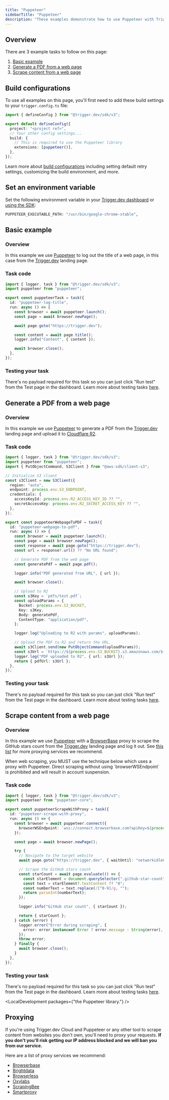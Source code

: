 ```yaml
---
title: "Puppeteer"
sidebarTitle: "Puppeteer"
description: "These examples demonstrate how to use Puppeteer with Trigger.dev."
---
```



## Overview

There are 3 example tasks to follow on this page:

1. [Basic example](/guides/examples/puppeteer#basic-example)
2. [Generate a PDF from a web page](/guides/examples/puppeteer#generate-a-pdf-from-a-web-page)
3. [Scrape content from a web page](/guides/examples/puppeteer#scrape-content-from-a-web-page)

<ScrapingWarning/>

## Build configurations

To use all examples on this page, you'll first need to add these build settings to your `trigger.config.ts` file:

```ts trigger.config.ts
import { defineConfig } from "@trigger.dev/sdk/v3";

export default defineConfig({
  project: "<project ref>",
  // Your other config settings...
  build: {
    // This is required to use the Puppeteer library
    extensions: [puppeteer()],
  },
});
```

Learn more about [build configurations](/config/config-file#build-configuration) including setting default retry settings, customizing the build environment, and more.

## Set an environment variable

Set the following environment variable in your [Trigger.dev dashboard](/deploy-environment-variables) or [using the SDK](/deploy-environment-variables#in-your-code):

```bash
PUPPETEER_EXECUTABLE_PATH: "/usr/bin/google-chrome-stable",
```

## Basic example

### Overview

In this example we use [Puppeteer](https://pptr.dev/) to log out the title of a web page, in this case from the [Trigger.dev](https://trigger.dev) landing page.

### Task code

```ts trigger/puppeteer-basic-example.ts
import { logger, task } from "@trigger.dev/sdk/v3";
import puppeteer from "puppeteer";

export const puppeteerTask = task({
  id: "puppeteer-log-title",
  run: async () => {
    const browser = await puppeteer.launch();
    const page = await browser.newPage();

    await page.goto("https://trigger.dev");

    const content = await page.title();
    logger.info("Content", { content });

    await browser.close();
  },
});
```

### Testing your task

There's no payload required for this task so you can just click "Run test" from the Test page in the dashboard. Learn more about testing tasks [here](/run-tests).

## Generate a PDF from a web page

### Overview

In this example we use [Puppeteer](https://pptr.dev/) to generate a PDF from the [Trigger.dev](https://trigger.dev) landing page and upload it to [Cloudflare R2](https://developers.cloudflare.com/r2/).

### Task code

```ts trigger/puppeteer-generate-pdf.ts
import { logger, task } from "@trigger.dev/sdk/v3";
import puppeteer from "puppeteer";
import { PutObjectCommand, S3Client } from "@aws-sdk/client-s3";

// Initialize S3 client
const s3Client = new S3Client({
  region: "auto",
  endpoint: process.env.S3_ENDPOINT,
  credentials: {
    accessKeyId: process.env.R2_ACCESS_KEY_ID ?? "",
    secretAccessKey: process.env.R2_SECRET_ACCESS_KEY ?? "",
  },
});

export const puppeteerWebpageToPDF = task({
  id: "puppeteer-webpage-to-pdf",
  run: async () => {
    const browser = await puppeteer.launch();
    const page = await browser.newPage();
    const response = await page.goto("https://trigger.dev");
    const url = response?.url() ?? "No URL found";

    // Generate PDF from the web page
    const generatePdf = await page.pdf();

    logger.info("PDF generated from URL", { url });

    await browser.close();

    // Upload to R2
    const s3Key = `pdfs/test.pdf`;
    const uploadParams = {
      Bucket: process.env.S3_BUCKET,
      Key: s3Key,
      Body: generatePdf,
      ContentType: "application/pdf",
    };

    logger.log("Uploading to R2 with params", uploadParams);

    // Upload the PDF to R2 and return the URL.
    await s3Client.send(new PutObjectCommand(uploadParams));
    const s3Url = `https://${process.env.S3_BUCKET}.s3.amazonaws.com/${s3Key}`;
    logger.log("PDF uploaded to R2", { url: s3Url });
    return { pdfUrl: s3Url };
  },
});

```

### Testing your task

There's no payload required for this task so you can just click "Run test" from the Test page in the dashboard. Learn more about testing tasks [here](/run-tests).

## Scrape content from a web page

### Overview

In this example we use [Puppeteer](https://pptr.dev/) with a [BrowserBase](https://www.browserbase.com/) proxy to scrape the GitHub stars count from the [Trigger.dev](https://trigger.dev) landing page and log it out. See [this list](/guides/examples/puppeteer#proxying) for more proxying services we recommend.

<Note>
  When web scraping, you MUST use the technique below which uses a proxy with Puppeteer. Direct scraping without using `browserWSEndpoint` is prohibited and will result in account suspension.
</Note>

### Task code

```ts trigger/scrape-website.ts
import { logger, task } from "@trigger.dev/sdk/v3";
import puppeteer from "puppeteer-core";

export const puppeteerScrapeWithProxy = task({
  id: "puppeteer-scrape-with-proxy",
  run: async () => {
    const browser = await puppeteer.connect({
      browserWSEndpoint: `wss://connect.browserbase.com?apiKey=${process.env.BROWSERBASE_API_KEY}`,
    });

    const page = await browser.newPage();

    try {
      // Navigate to the target website
      await page.goto("https://trigger.dev", { waitUntil: "networkidle0" });

      // Scrape the GitHub stars count
      const starCount = await page.evaluate(() => {
        const starElement = document.querySelector(".github-star-count");
        const text = starElement?.textContent ?? "0";
        const numberText = text.replace(/[^0-9]/g, "");
        return parseInt(numberText);
      });

      logger.info("GitHub star count", { starCount });

      return { starCount };
    } catch (error) {
      logger.error("Error during scraping", {
        error: error instanceof Error ? error.message : String(error),
      });
      throw error;
    } finally {
      await browser.close();
    }
  },
});
```

### Testing your task

There's no payload required for this task so you can just click "Run test" from the Test page in the dashboard. Learn more about testing tasks [here](/run-tests).

<LocalDevelopment packages={"the Puppeteer library."} />

## Proxying

If you're using Trigger.dev Cloud and Puppeteer or any other tool to scrape content from websites you don't own, you'll need to proxy your requests. **If you don't you'll risk getting our IP address blocked and we will ban you from our service.**

Here are a list of proxy services we recommend:

- [Browserbase](https://www.browserbase.com/)
- [Brightdata](https://brightdata.com/)
- [Browserless](https://browserless.io/)
- [Oxylabs](https://oxylabs.io/)
- [ScrapingBee](https://scrapingbee.com/)
- [Smartproxy](https://smartproxy.com/)